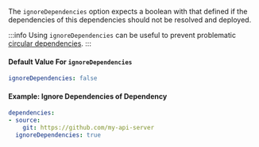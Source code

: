 The `ignoreDependencies` option expects a boolean with that defined if the dependencies of this dependencies should not be resolved and deployed.

:::info
Using `ignoreDependencies` can be useful to prevent problematic [circular dependencies](#circular-dependencies).
:::

#### Default Value For `ignoreDependencies`
```yaml
ignoreDependencies: false
```

#### Example: Ignore Dependencies of Dependency
```yaml
dependencies:
- source:
    git: https://github.com/my-api-server
  ignoreDependencies: true
```
